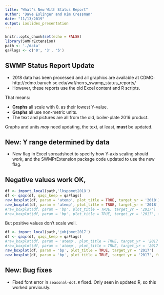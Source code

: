 ---
title: "What's New With Status Report"
author: "Dave Eslinger and Kim Cressman"
date: "11/13/2019"
output: ioslides_presentation
---

```{r setup, include=FALSE}
knitr::opts_chunk$set(echo = FALSE)
library(SWMPrExtension)
path <- './data'
qaFlags <- c('0', '3', '5')

```

## SWMP Status Report Update

- 2018 data has been processed and all graphics are available at CDMO:
  http://cdmo.baruch.sc.edu/waf/nerrs_swamp_status_reports/
- However, these reports use the old Excel content and R scripts.

That means:

- **Graphs** all scale with 0. as their lowest Y-value.
- **Graphs** all use non-metric units.
- The text and pictures are all from the old, boiler-plate 2016 product.

Graphs and units *may* need updating, the text, at least, **must** be updated.

## New: Y range determined by data

- New flag in Excel spreadsheet to specify how Y-axis scaling should work,
and the SWMPrExtension package code updated to use the new flag.

## Negative values work OK,
```{r box-plot-1, warning=FALSE, out.width='50%', fig.show='hold' }
df <- import_local(path,'lkspomet2018')
df <- qaqc(df, qaqc_keep = qaFlags)
raw_boxplot(df, param = 'atemp', plot_title = TRUE, target_yr = '2018')
raw_boxplot(df, param = 'atemp', plot_title = TRUE, target_yr = '2018', free_y = FALSE)
#raw_boxplot(df, param = 'bp', plot_title = TRUE, target_yr = '2017')
#raw_boxplot(df, param = 'bp', plot_title = TRUE, target_yr = '2017', free_y = TRUE)
```
But positive values don't scale well.
```{r box-plot-news2, warning=FALSE, out.width='50%', fig.show='hold' }
df <- import_local(path,'jobjbmet2017')
df <- qaqc(df, qaqc_keep = qaFlags)
#raw_boxplot(df, param = 'atemp', plot_title = TRUE, target_yr = '2017')
#raw_boxplot(df, param = 'atemp', plot_title = TRUE, target_yr = '2017', free_y = TRUE)
raw_boxplot(df, param = 'bp', plot_title = TRUE, target_yr = '2017')
raw_boxplot(df, param = 'bp', plot_title = TRUE, target_yr = '2017', free_y = TRUE)
```

## New: Bug fixes

- Fixed font error in `seasonal-dot.R` fixed. Only seen in updated R, so this worked previously.



